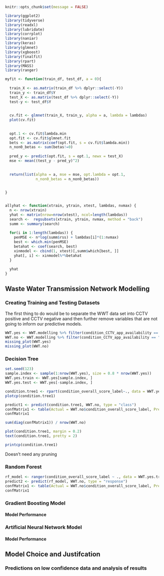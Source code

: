 ```r
knitr::opts_chunk$set(message = FALSE)

```



```r
library(ggplot2)
library(tidyverse)
library(readxl)
library(lubridate)
library(corrplot)
library(naniar)
library(keras)
library(glmnet)
library(xgboost)
library(finalfit)
library(rpart)
library(MASS)
library(ranger)

myfit <- function(train_df, test_df, a = 0){
  
  train_X <- as.matrix(train_df %>% dplyr::select(-Y))
  train_y <- train_df$Y
  test_X <- as.matrix(test_df %>% dplyr::select(-Y))
  test-y <- test_df$Y
  
  
  cv.fit <- glmnet(train_X, train_y, alpha = a, lambda = lambdas)
  plot(cv.fit)
  
  
  opt.1 <- cv.fit$lambda.min
  opt.fit <- cv.fit$glmnet.fit
  bets <- as.matrix(coef(opt.fit, s = cv.fit$lambda.min))
  n_non0_betas <- sum(betas!=0)
  
  pred_y <- predict(opt.fit, s = opt.1, newx = test_X)
  mse <- mean((test_y - pred_y)^2)
  
  
  return(list(alpha = a, mse = mse, opt.lambda = opt.1, 
              n_non0_betas = n_non0_betas))
  
  
}


allyhat <- function(xtrain, ytrain, xtest, lambdas, nvmax) {
  n <- nrow(xtrain)
  yhat <- matrix(nrow=nrow(xtest), ncol=length(lambdas))
  search <-  regsubsets(xtrain, ytrain, nvmax, method = "back")
  summ <- summary(search)
  
  for(i in 1:length(lambdas)) {
    penMSE <- n*log(summ$rss) + lambdas[i]*(1:nvmax)
    best <- which.min(penMSE)
    betahat <- coef(search, best)
    xinmodel <- cbind(1, xtest)[,summ$which[best, ]]
    yhat[, i] <- xinmodel%*%betahat
  }
  
  yhat
}


```


## Waste Water Transmission Network Modelling 


### Creating Training and Testing Datasets

The first thing to do would be to separate the WWT data set into CCTV positive and CCTV negative aand then further remove variables that are not going to inform our predictive models. 

```r
WWT.yes <- WWT.modelling %>% filter(condition_CCTV_app_availability == "yes")
WWT.no <- WWT.modelling %>% filter(condition_CCTV_app_availability == "no")
missing_plot(WWT.yes)
missing_plot(WWT.no)

```

### Decision Tree 


```r

set.seed(123)
sample.index <- sample(1:nrow(WWT.yes), size = 0.8 * nrow(WWT.yes))
WWT.yes.train <- WWT.yes[sample.index, ]
WWT.yes.test <- WWT.yes[-sample.index, ]

condition.tree1 <- rpart(condition_overall_score_label~., data = WWT.yes.train)
plotcp(condition.tree1)
```
```r
predict1 <- predict(condition.tree1, WWT.no, type = "class")
confMatrix1 <- table(Actual = WWT.no$condition_overall_score_label, Predicted = predict1)
confMatrix1
```

```r
sum(diag(confMatrix1)) / nrow(WWT.no)
```
```r
plot(condition.tree1, margin = 0.2)
text(condition.tree1, pretty = 2)
```

```r
printcp(condition.tree1)
```
Doesn't need any pruning 



### Random Forest


```r
rf_model <- ranger(condition_overall_score_label ~ ., data = WWT.yes.train, trees = 500, mtry = 2)
predict2 <- predict(rf_model, WWT.no, type = "response")
confMatrix1 <- table(Actual = WWT.no$condition_overall_score_label, Predicted = predict1)
confMatrix1
```



### Gradient Boosting Model


#### Model Performance



### Artificial Neural Network Model


#### Model Performance




## Model Choice and Justifcation 



### Predictions on low confidence data and analysis of results

